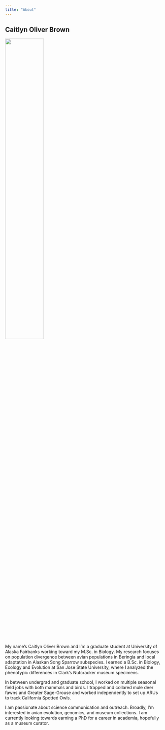 ```yaml
---
title: "About"
---
```


## Caitlyn Oliver Brown

![](/Users/brown/GitHub/coliverbrown.github.io/media/me_goshawk.jpg){width=50%}

My name’s Caitlyn Oliver Brown and I’m a graduate student at University of Alaska Fairbanks working toward my M.Sc. in Biology. My research focuses on population divergence between avian populations in Beringia and local adaptation in Alaskan Song Sparrow subspecies. I earned a B.Sc. in Biology, Ecology and Evolution at San Jose State University, where I analyzed the phenotypic differences in Clark’s Nutcracker museum specimens. 

In between undergrad and graduate school, I worked on multiple seasonal field jobs with both mammals and birds. I trapped and collared mule deer fawns and Greater Sage-Grouse and worked independently to set up ARUs to track California Spotted Owls.

I am passionate about science communication and outreach. Broadly, I’m interested in avian evolution, genomics, and museum collections. I am currently looking towards earning a PhD for a career in academia, hopefully as a museum curator.
